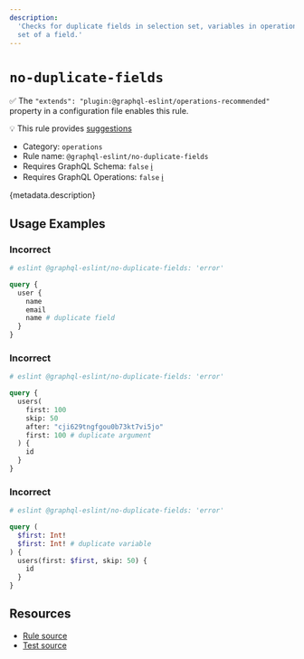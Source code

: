 ```yaml
---
description:
  'Checks for duplicate fields in selection set, variables in operation definition, or in arguments
  set of a field.'
---
```


# `no-duplicate-fields`

✅ The `"extends": "plugin:@graphql-eslint/operations-recommended"` property in a configuration file
enables this rule.

💡 This rule provides
[suggestions](https://eslint.org/docs/developer-guide/working-with-rules#providing-suggestions)

- Category: `operations`
- Rule name: `@graphql-eslint/no-duplicate-fields`
- Requires GraphQL Schema: `false`
  [ℹ️](/docs/getting-started#extended-linting-rules-with-graphql-schema)
- Requires GraphQL Operations: `false`
  [ℹ️](/docs/getting-started#extended-linting-rules-with-siblings-operations)

{metadata.description}

## Usage Examples

### Incorrect

```graphql
# eslint @graphql-eslint/no-duplicate-fields: 'error'

query {
  user {
    name
    email
    name # duplicate field
  }
}
```

### Incorrect

```graphql
# eslint @graphql-eslint/no-duplicate-fields: 'error'

query {
  users(
    first: 100
    skip: 50
    after: "cji629tngfgou0b73kt7vi5jo"
    first: 100 # duplicate argument
  ) {
    id
  }
}
```

### Incorrect

```graphql
# eslint @graphql-eslint/no-duplicate-fields: 'error'

query (
  $first: Int!
  $first: Int! # duplicate variable
) {
  users(first: $first, skip: 50) {
    id
  }
}
```

## Resources

- [Rule source](https://github.com/dimaMachina/graphql-eslint/tree/master/packages/plugin/src/rules/no-duplicate-fields.ts)
- [Test source](https://github.com/dimaMachina/graphql-eslint/tree/master/packages/plugin/__tests__/no-duplicate-fields.spec.ts)
